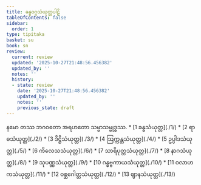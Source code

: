 ```yaml
---
title: ခန္ဓဝဂ္ဂသံယုတ္တပါဠိ
tableOfContents: false
sidebar:
  order: 1
type: tipitaka
basket: su
book: sn
review:
  current: review
  updated: '2025-10-27T21:48:56.456382'
  updated_by: ''
  notes: ''
  history:
  - state: review
    date: '2025-10-27T21:48:56.456382'
    updated_by: ''
    notes: ''
    previous_state: draft
---
```


<ReviewStatus review={frontmatter.review} showDetails={true} />

<HypothesisAnnotation frontmatter={frontmatter} />

<Paragraph number="1" type="center" book="sn">
နမော တဿ ဘဂဝတော အရဟတော သမ္မာသမ္ဗုဒ္ဓဿ.

</Paragraph>

<TableOfContents book="sn">
* [1 ခန္ဓသံယုတ္တ](./1/)
* [2 ရာဓသံယုတ္တ](./2/)
* [3 ဒိဋ္ဌိသံယုတ္တ](./3/)
* [4 ဩက္ကန္တသံယုတ္တ](./4/)
* [5 ဥပ္ပါဒသံယုတ္တ](./5/)
* [6 ကိလေသသံယုတ္တ](./6/)
* [7 သာရိပုတ္တသံယုတ္တ](./7/)
* [8 နာဂသံယုတ္တ](./8/)
* [9 သုပဏ္ဏသံယုတ္တ](./9/)
* [10 ဂန္ဓဗ္ဗကာယသံယုတ္တ](./10/)
* [11 ဝလာဟကသံယုတ္တ](./11/)
* [12 ဝစ္ဆဂေါတ္တသံယုတ္တ](./12/)
* [13 ဈာနသံယုတ္တ](./13/)
</TableOfContents>